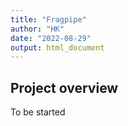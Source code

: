 ```yaml
---
title: "Fragpipe"
author: "HK"
date: "2022-08-29"
output: html_document
---
```


## Project overview
To be started